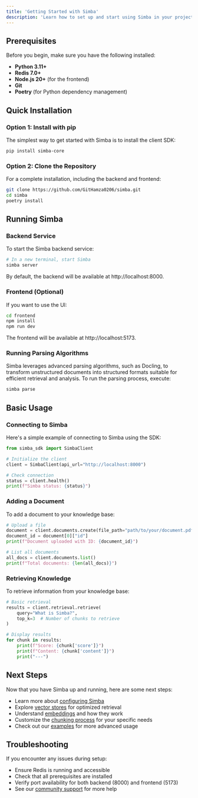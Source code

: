 ```yaml
---
title: 'Getting Started with Simba'
description: 'Learn how to set up and start using Simba in your project'
---
```


## Prerequisites

Before you begin, make sure you have the following installed:

- **Python 3.11+**
- **Redis 7.0+**
- **Node.js 20+** (for the frontend)
- **Git**
- **Poetry** (for Python dependency management)

## Quick Installation

### Option 1: Install with pip

The simplest way to get started with Simba is to install the client SDK:

```bash
pip install simba-core
```

### Option 2: Clone the Repository

For a complete installation, including the backend and frontend:

```bash
git clone https://github.com/GitHamza0206/simba.git
cd simba
poetry install
```

## Running Simba

### Backend Service

To start the Simba backend service:

```bash
# In a new terminal, start Simba
simba server 
```

By default, the backend will be available at http://localhost:8000.

### Frontend (Optional)

If you want to use the UI:

```bash
cd frontend
npm install
npm run dev
```
The frontend will be available at http://localhost:5173.

### Running Parsing Algorithms

Simba leverages advanced parsing algorithms, such as Docling, to transform unstructured documents into structured formats suitable for efficient retrieval and analysis. To run the parsing process, execute:

```bash
simba parse
```


## Basic Usage

### Connecting to Simba

Here's a simple example of connecting to Simba using the SDK:

```python
from simba_sdk import SimbaClient

# Initialize the client
client = SimbaClient(api_url="http://localhost:8000")

# Check connection
status = client.health()
print(f"Simba status: {status}")
```

### Adding a Document

To add a document to your knowledge base:

```python
# Upload a file
document = client.documents.create(file_path="path/to/your/document.pdf")
document_id = document[0]["id"]
print(f"Document uploaded with ID: {document_id}")

# List all documents
all_docs = client.documents.list()
print(f"Total documents: {len(all_docs)}")
```

### Retrieving Knowledge

To retrieve information from your knowledge base:

```python
# Basic retrieval
results = client.retrieval.retrieve(
    query="What is Simba?",
    top_k=3  # Number of chunks to retrieve
)

# Display results
for chunk in results:
    print(f"Score: {chunk['score']}")
    print(f"Content: {chunk['content']}")
    print("---")
```

## Next Steps

Now that you have Simba up and running, here are some next steps:

- Learn more about [configuring Simba](/configuration)
- Explore [vector stores](/core-concepts/vector-stores) for optimized retrieval
- Understand [embeddings](/core-concepts/embeddings) and how they work
- Customize the [chunking process](/core-concepts/chunking) for your specific needs
- Check out our [examples](/examples/document-ingestion) for more advanced usage

## Troubleshooting

If you encounter any issues during setup:

- Ensure Redis is running and accessible
- Check that all prerequisites are installed
- Verify port availability for both backend (8000) and frontend (5173)
- See our [community support](/community/support) for more help 